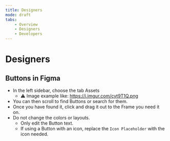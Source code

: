 ```yaml
---
title: Designers
mode: draft
tabs:
    - Overview
    - Designers
    - Developers 
---
```


# Designers


<!-- 
This will be the same for finding all compoennts in Figma. Rebecca, Should we just have a section in getting started on how to find components. Then we dont need to repeat ourselves 100x and can write here about Figma only if there is something 'strange' about the component in Figma that needs to be pointed out. 
-->

## Buttons in Figma

* In the left sidebar, choose the tab Assets
    * :warning: Image example like: https://i.imgur.com/cyt9T1Q.png
* You can then scroll to find Buttons or search for them. 
* Once you have found it, click and drag it out to the Frame you need it on.
* Do not change the colors or layouts. 
	* Only edit the Button text. 
	* If using a Button with an icon, replace the `Icon Placeholder` with the icon needed.
